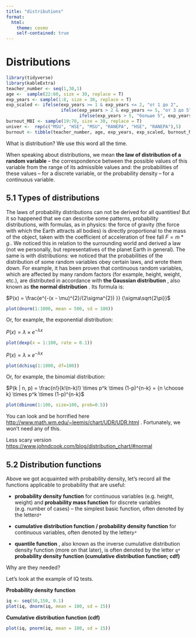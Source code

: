 ```yaml
---
title: "distributions"
format:
  html:
    theme: cosmo
    self-contained: true
---
```


# Distributions

```r
library(tidyverse)
library(kableExtra)
teacher_number <- seq(1,30,1)
age <-  sample(22:60, size = 30, replace = T)
exp_years <- sample(1:8, size = 30, replace = T)
exp_scaled <- ifelse(exp_years >= 1 & exp_years <= 2, "от 1 до 2",
                     ifelse(exp_years > 2 & exp_years <= 5, "от 3 до 5",
                            ifelse(exp_years > 5, "больше 5", exp_years)))
burnout_MBI <- sample(19:70, size = 30, replace = T)
univer <-  rep(c("MSU", "HSE", "MSU", "RANEPA", "HSE", "RANEPA"),5)
burnout <- tibble(teacher_number, age, exp_years, exp_scaled, burnout_MBI, univer)
```

What is distribution? We use this word all the time.

When speaking about distributions, we mean **the law of distribution of a random variable** – the correspondence between the possible values ​​of this variable from the range of its admissible values ​​and: the probabilities of these values ​​– for a discrete variable, or the probability density – for a continuous variable.

## 5.1 Types of distributions

The laws of probability distributions can not be derived for all quantities! But it so happened that we can describe some patterns, probability distributions, with formulas, as in physics: the force of gravity (the force with which the Earth attracts all bodies) is directly proportional to the mass of the object, taken with the coefficient of acceleration of free fall  $F = m*g$.. We noticed this in relation to the surrounding world and derived a law (not we personally, but representatives of the planet Earth in general). The same is with distributions: we noticed that the probabilities of the distribution of some random variables obey certain laws, and wrote them down. For example, it has been proven that continuous random variables, which are affected by many random factors (for example, height, weight, etc.), are distributed in accordance with **the Gaussian distribution** , also known as **the normal distribution** . Its formula is:

$P(x) = \frac{e^{-(x - \mu)^{2}/(2\sigma^{2}) }} {\sigma\sqrt{2\pi}}$

```r
plot(dnorm(1:1000, mean = 500, sd = 100))
```

Or, for example, the exponential distribution:

$P(x)= \lambda \times e^{-\lambda x}$

```r
plot(dexp(x = 1:100, rate = 0.1))
```

$P(x)= \lambda \times e^{-\lambda x}$

```r
plot(dchisq(1:1000, df=100))
```

Or, for example, the binomial distribution:

$P(k | n, p) = \frac{n!}{k!(n-k)!} \times p^k \times (1-p)^{n-k} =  {n \choose k} \times p^k \times (1-p)^{n-k}$

```r
plot(dbinom(1:100, size=100, prob=0.5))
```

You can look and be horrified here <http://www.math.wm.edu/~leemis/chart/UDR/UDR.html> . Fortunately, we won't need any of this.

Less scary version <https://www.johndcook.com/blog/distribution_chart/#normal>

## 5.2 Distribution functions

Above we got acquainted with probability density, let's record all the functions applicable to probability that are useful:

-   **probability density function** for continuous variables (e.g. height, weight) and **probability mass function** for discrete variables (e.g. number of cases) – the simplest basic function, often denoted by the letter`d*`

-   **cumulative distribution function / probability density function** for continuous variables, often denoted by the letter`p*`

-   **quantile function** , also known as the inverse cumulative distribution density function (more on that later), is often denoted by the letter `q*` **probability density function (cumulative distribution function; cdf)**

Why are they needed?

Let's look at the example of IQ tests.

**Probability density function**

```r
iq <- seq(50,150, 0.1)
plot(iq, dnorm(iq, mean = 100, sd = 15))
```

**Cumulative distribution function (cdf)**

```r
plot(iq, pnorm(iq, mean = 100, sd = 15))
```

